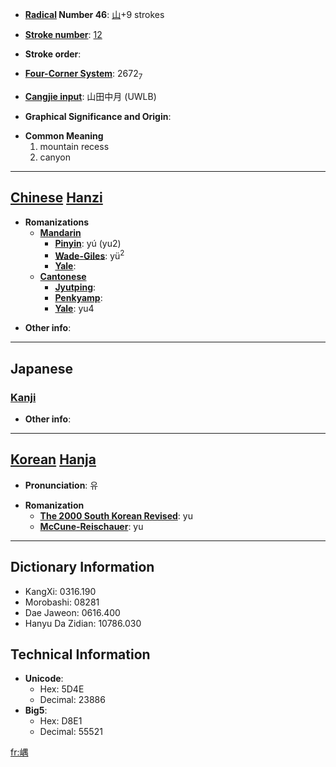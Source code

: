 * '''[[Wiktionary:Chinese radical index| Radical]] Number 46''': [[Wiktionary:Chinese radical index 山|山]]+9 strokes

* '''[[Wiktionary:Chinese total strokes index|Stroke number]]''': [[Wiktionary:Chinese total strokes index 12|12]]

* '''Stroke order''': 

* '''[[Wiktionary:Chinese four corner index|Four-Corner System]]''': 2672<sub>7</sub>

* '''[[Wiktionary:Chinese Cangjie index|Cangjie input]]''': 山田中月 (UWLB)

* '''Graphical Significance and Origin''': 

* '''Common Meaning'''
*#mountain recess
*# canyon


----

== [[Chinese]] [[Hanzi]] ==

* '''Romanizations'''
** '''[[Mandarin]]'''
*** '''[[Pinyin]]''': yú (yu2)
*** '''[[Wade-Giles]]''': yü<sup>2</sup>
*** '''[[Yale]]''': 
** '''[[Cantonese]]'''
*** '''[[Jyutping]]''':
*** '''[[Penkyamp]]''': 
*** '''[[Yale]]''': yu4

* '''Other info''': 

----

==Japanese==
===[[Kanji]]===
{{kanji|on readings=[[ぐう]] (gū), [[ぐ]] (gu)|kun readings=[[くま]] (kuma)}}

* '''Other info''':  

----

== [[Korean]] [[Hanja]] ==

* '''Pronunciation''': 유

* '''Romanization'''
** '''[[The 2000 South Korean Revised Romanization|The 2000 South Korean Revised]]''': yu
** '''[[McCune-Reischauer]]''': yu

----

== Dictionary Information ==

* KangXi: 0316.190
* Morobashi: 08281
* Dae Jaweon: 0616.400
* Hanyu Da Zidian: 10786.030

== Technical Information ==

* '''Unicode''':
** Hex: 5D4E
** Decimal: 23886
* '''Big5''':
** Hex: D8E1
** Decimal: 55521

[[fr:嵎]]